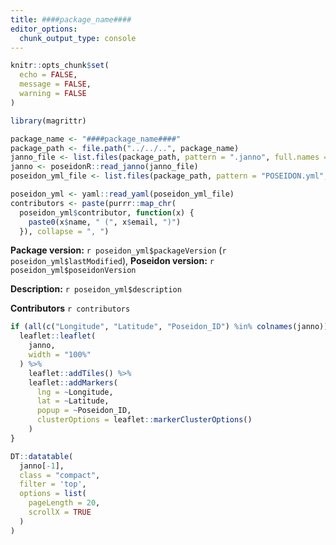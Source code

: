 ```yaml
---
title: ####package_name####
editor_options: 
  chunk_output_type: console
---
```


```r
knitr::opts_chunk$set(
  echo = FALSE,
  message = FALSE,
  warning = FALSE
)
```

```r
library(magrittr)
```

```r
package_name <- "####package_name####"
package_path <- file.path("../../..", package_name)
janno_file <- list.files(package_path, pattern = ".janno", full.names = TRUE)
janno <- poseidonR::read_janno(janno_file)
poseidon_yml_file <- list.files(package_path, pattern = "POSEIDON.yml", full.names = TRUE)
```

```r
poseidon_yml <- yaml::read_yaml(poseidon_yml_file)
contributors <- paste(purrr::map_chr(
  poseidon_yml$contributor, function(x) {
    paste0(x$name, " (", x$email, ")")
  }), collapse = ", ")
```

**Package version:** `r poseidon_yml$packageVersion` (`r poseidon_yml$lastModified`), 
**Poseidon version:** `r poseidon_yml$poseidonVersion`

**Description:** `r poseidon_yml$description`

**Contributors** `r contributors`

```r
if (all(c("Longitude", "Latitude", "Poseidon_ID") %in% colnames(janno))) {
  leaflet::leaflet(
    janno,
    width = "100%"
  ) %>%
    leaflet::addTiles() %>%
    leaflet::addMarkers(
      lng = ~Longitude,
      lat = ~Latitude, 
      popup = ~Poseidon_ID,
      clusterOptions = leaflet::markerClusterOptions()
    )
}
```

```r
DT::datatable(
  janno[-1], 
  class = "compact",
  filter = 'top',
  options = list(
    pageLength = 20, 
    scrollX = TRUE
  )
)
```